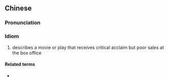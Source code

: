 ==Chinese==
{{zh-forms}}

===Pronunciation===
{{zh-pron
|m=jiào hǎo 不 jiào zuò
|c=giu3 hou3 bat1 giu3 zo6
|cat=id
}}

===Idiom===
{{zh-idiom}}

# describes a movie or play that receives critical acclaim but poor sales at the box office

====Related terms====
* {{zh-l|叫好又叫座}}